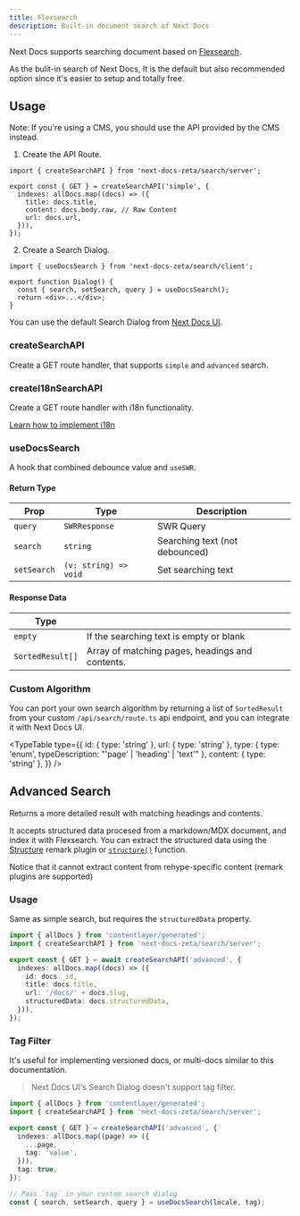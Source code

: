 ```yaml
---
title: Flexsearch
description: Built-in document search of Next Docs
---
```


Next Docs supports searching document based on
[Flexsearch](https://github.com/nextapps-de/flexsearch).

As the bulit-in search of Next Docs, It is the default but also recommended
option since it's easier to setup and totally free.

## Usage

Note: If you're using a CMS, you should use the API provided by the CMS instead.

1. Create the API Route.

```tsx title="app/api/search/route.ts"
import { createSearchAPI } from 'next-docs-zeta/search/server';

export const { GET } = createSearchAPI('simple', {
  indexes: allDocs.map((docs) => ({
    title: docs.title,
    content: docs.body.raw, // Raw Content
    url: docs.url,
  })),
});
```

2. Create a Search Dialog.

```tsx
import { useDocsSearch } from 'next-docs-zeta/search/client';

export function Dialog() {
  const { search, setSearch, query } = useDocsSearch();
  return <div>...</div>;
}
```

<Accordions className='mt-4'>
<Accordion title="Example">

You can use the default Search Dialog from [Next Docs UI](/docs/ui/search).

</Accordion>
</Accordions>

### createSearchAPI

Create a GET route handler, that supports `simple` and `advanced` search.

### createI18nSearchAPI

Create a GET route handler with i18n functionality.

[Learn how to implement i18n](/docs/headless/contentlayer/internationalization)

### useDocsSearch

A hook that combined debounce value and `useSWR`.

#### Return Type

| Prop        | Type                  | Description                    |
| ----------- | --------------------- | ------------------------------ |
| `query`     | `SWRResponse`         | SWR Query                      |
| `search`    | `string`              | Searching text (not debounced) |
| `setSearch` | `(v: string) => void` | Set searching text             |

#### Response Data

| Type             |                                                 |
| ---------------- | ----------------------------------------------- |
| `empty`          | If the searching text is empty or blank         |
| `SortedResult[]` | Array of matching pages, headings and contents. |

### Custom Algorithm

You can port your own search algorithm by returning a list of `SortedResult`
from your custom `/api/search/route.ts` api endpoint, and you can integrate it
with Next Docs UI.

<TypeTable
  type={{
    id: { type: 'string' },
    url: { type: 'string' },
    type: { type: 'enum', typeDescription: "'page' | 'heading' | 'text'" },
    content: { type: 'string' },
  }}
/>

## Advanced Search

Returns a more detailed result with matching headings and contents.

It accepts structured data procesed from a markdown/MDX document, and index it with
Flexsearch. You can extract the structured data using the [Structure](/docs/headless/mdx/structure) remark plugin or [`structure()`](/docs/headless/utils/structure) function.

Notice that it cannot extract content from rehype-specific content (remark plugins are supported)

### Usage

Same as simple search, but requires the `structuredData` property.

```ts
import { allDocs } from 'contentlayer/generated';
import { createSearchAPI } from 'next-docs-zeta/search/server';

export const { GET } = await createSearchAPI('advanced', {
  indexes: allDocs.map((docs) => ({
    id: docs._id,
    title: docs.title,
    url: '/docs/' + docs.slug,
    structuredData: docs.structuredData,
  })),
});
```

### Tag Filter

It's useful for implementing versioned docs, or multi-docs similar to this
documentation.

> Next Docs UI's Search Dialog doesn't support tag filter.

```ts
import { allDocs } from 'contentlayer/generated';
import { createSearchAPI } from 'next-docs-zeta/search/server';

export const { GET } = createSearchAPI('advanced', {
  indexes: allDocs.map((page) => ({
    ...page,
    tag: 'value',
  })),
  tag: true,
});

// Pass `tag` in your custom search dialog
const { search, setSearch, query } = useDocsSearch(locale, tag);
```
